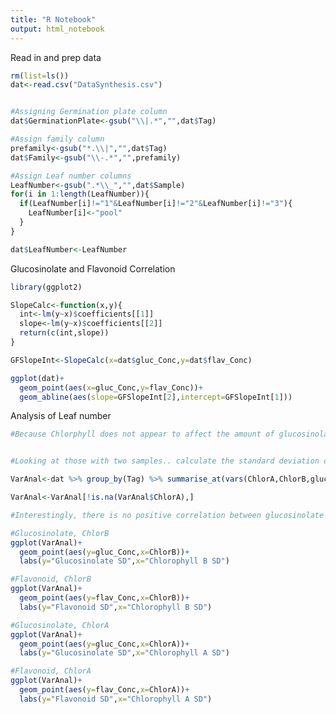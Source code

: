```yaml
---
title: "R Notebook"
output: html_notebook
---
```


Read in and prep data
```r
rm(list=ls())
dat<-read.csv("DataSynthesis.csv")


#Assigning Germination plate column
dat$GerminationPlate<-gsub("\\|.*","",dat$Tag)

#Assign family column
prefamily<-gsub("*.\\|","",dat$Tag)
dat$Family<-gsub("\\-.*","",prefamily)

#Assign Leaf number columns
LeafNumber<-gsub(".*\\_","",dat$Sample)
for(i in 1:length(LeafNumber)){
  if(LeafNumber[i]!="1"&LeafNumber[i]!="2"&LeafNumber[i]!="3"){
    LeafNumber[i]<-"pool"
  }
}

dat$LeafNumber<-LeafNumber

```


Glucosinolate and Flavonoid Correlation
```r
library(ggplot2)

SlopeCalc<-function(x,y){
  int<-lm(y~x)$coefficients[[1]]
  slope<-lm(y~x)$coefficients[[2]]
  return(c(int,slope))
}

GFSlopeInt<-SlopeCalc(x=dat$gluc_Conc,y=dat$flav_Conc)

ggplot(dat)+
  geom_point(aes(x=gluc_Conc,y=flav_Conc))+
  geom_abline(aes(slope=GFSlopeInt[2],intercept=GFSlopeInt[1]))


```


Analysis of Leaf number 
```r
#Because Chlorphyll does not appear to affect the amount of glucosinolates and flavonoids in the leaves, and the samples appear to be clustered in 2, even after removing the techincal duplicates (within leaf duplicate), I will analyze the variance in glucosinolate and flavonoid against the variance in chlorophyll for those with two samples (from the same plant). If glucosinolates or flavonoids are regulated with chlorophyll, or senesce as chlorophyll does, then as the variation in chlorophyll between samples increases, so should the variation between glucosinolate samples. 


#Looking at those with two samples.. calculate the standard deviation of the secondary compound and chlorophyll data. 

VarAnal<-dat %>% group_by(Tag) %>% summarise_at(vars(ChlorA,ChlorB,gluc_Conc,flav_Conc),.funs=sd)

VarAnal<-VarAnal[!is.na(VarAnal$ChlorA),]

#Interestingly, there is no positive correlation between glucosinolate or flavonoid standard deviation and chlorophyll (A or B) standard deviation in leaf replicates. This indicates that glucosinolates and flavonoids were uninfluenced by the amount of chlorophyll present and may not senesce with chlorophyll. It would appear that defence chemicals are one of the last things to go in the senescence process, if they go at all; however, the over abundance of defence chemicals in apparent senescing leaves may be due to the predator pressure the plants were feeling, so defence chemical regulation remained the same to avoid death before the senescence process could take place. If anything there may be a negative correlation. 

#Glucosinolate, ChlorB
ggplot(VarAnal)+
  geom_point(aes(y=gluc_Conc,x=ChlorB))+
  labs(y="Glucosinolate SD",x="Chlorophyll B SD")

#Flavonoid, ChlorB
ggplot(VarAnal)+
  geom_point(aes(y=flav_Conc,x=ChlorB))+
  labs(y="Flavonoid SD",x="Chlorophyll B SD")

#Glucosinolate, ChlorA
ggplot(VarAnal)+
  geom_point(aes(y=gluc_Conc,x=ChlorA))+
  labs(y="Glucosinolate SD",x="Chlorophyll A SD")

#Flavonoid, ChlorA
ggplot(VarAnal)+
  geom_point(aes(y=flav_Conc,x=ChlorA))+
  labs(y="Flavonoid SD",x="Chlorophyll A SD")

```



